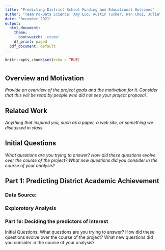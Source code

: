 ```yaml
---
title: "Predicting District School Funding and Educational Outcomes"
author: "Team Po-Data Science: Amy Luo, Austin Tucker, Han Choi, Juliet McCann, Yeeun Lee"
date: "December 2021"
output:
  html_document:
    theme:
      bootswatch: 'cosmo'
    df_print: paged
  pdf_document: default
---
```


```r
knitr::opts_chunk$set(echo = TRUE)
```

# 

## Overview and Motivation
*Provide an overview of the project goals and the motivation for it. Consider that this will be read by people who did not see your project proposal.*



## Related Work
*Anything that inspired you, such as a paper, a web site, or something we discussed in class.*

## Initial Questions
*What questions are you trying to answer? How did these questions evolve over the course of the project? What new questions did you consider in the course of your analysis?*


## Part 1: Predicting District Academic Achievement

### Data Source:

### Explorotory Analysis

### Part 1a: Deciding the predictors of interest



Initial Questions: What questions are you trying to answer? How did these questions evolve over the course of the project? What new questions did you consider in the course of your analysis?








